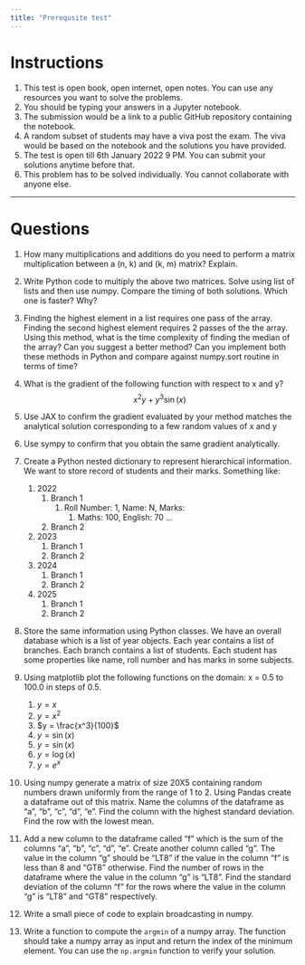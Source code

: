 ```yaml
---
title: "Prerequsite test"
---
```


# Instructions


1. This test is open book, open internet, open notes. You can use any resources you want to solve the problems.
2. You should be typing your answers in a Jupyter notebook. 
3. The submission would be a link to a public GitHub repository containing the notebook.
4. A random subset of students may have a viva post the exam. The viva would be based on the notebook and the solutions you have provided.
5. The test is open till 6th January 2022 9 PM. You can submit your solutions anytime before that.
6. This problem has to be solved individually. You cannot collaborate with anyone else.


--- 

# Questions
1. How many multiplications and additions do you need to perform a matrix multiplication between a (n, k) and (k, m) matrix? Explain.
2. Write Python code to multiply the above two matrices. Solve using list of lists and then use numpy. Compare the timing of both solutions. Which one is faster? Why?
3. Finding the highest element in a list requires one pass of the array. Finding the second highest element requires 2 passes of the the array. Using this method, what is the time complexity of finding the median of the array? Can you suggest a better method? Can you implement both these methods in Python and compare against numpy.sort routine in terms of time?
4. What is the gradient of the following function with respect to x and y?
$$
x^2y+y^3\sin(x)
$$

5. Use JAX to confirm the gradient evaluated by your method matches the analytical solution corresponding to a few random values of x and y
6. Use sympy to confirm that you obtain the same gradient analytically.
7. Create a Python nested dictionary to represent hierarchical information. We want to store record of students and their marks. Something like:
   1. 2022
      1. Branch 1
         1. Roll Number: 1, Name: N, Marks:
            1. Maths: 100, English: 70 ...
      2. Branch 2
   2. 2023
      1. Branch 1
      2. Branch 2
   3. 2024
      1. Branch 1
      2. Branch 2
   4. 2025
      1. Branch 1
      2. Branch 2
8. Store the same information using Python classes. We have an overall database which is a list of year objects. Each year contains a list of branches. Each branch contains a list of students. Each student has some properties like name, roll number and has marks in some subjects.
9. Using matplotlib plot the following functions on the domain: x = 0.5 to 100.0 in steps of 0.5.
   1. $y = x$
   2. $y = x^2$
   3. $y = \frac{x^3}{100}$
   4. $y = \sin(x)$
   5. $y = \sin(x)$
   6. $y = \log(x)$
   7. $y = e^x$
10. Using numpy generate a matrix of size 20X5 containing random numbers drawn uniformly from the range of 1 to 2. Using Pandas create a dataframe out of this matrix. Name the columns of the dataframe as "a", "b", "c", "d", "e". Find the column with the highest standard deviation. Find the row with the lowest mean.
11. Add a new column to the dataframe called "f" which is the sum of the columns "a", "b", "c", "d", "e". Create another column called "g". The value in the column "g" should be "LT8" if the value in the column "f" is less than 8 and "GT8" otherwise. Find the number of rows in the dataframe where the value in the column "g" is "LT8". Find the standard deviation of the column "f" for the rows where the value in the column "g" is "LT8" and "GT8" respectively.
12. Write a small piece of code to explain broadcasting in numpy.
13. Write a function to compute the `argmin` of a numpy array. The function should take a numpy array as input and return the index of the minimum element. You can use the `np.argmin` function to verify your solution.


